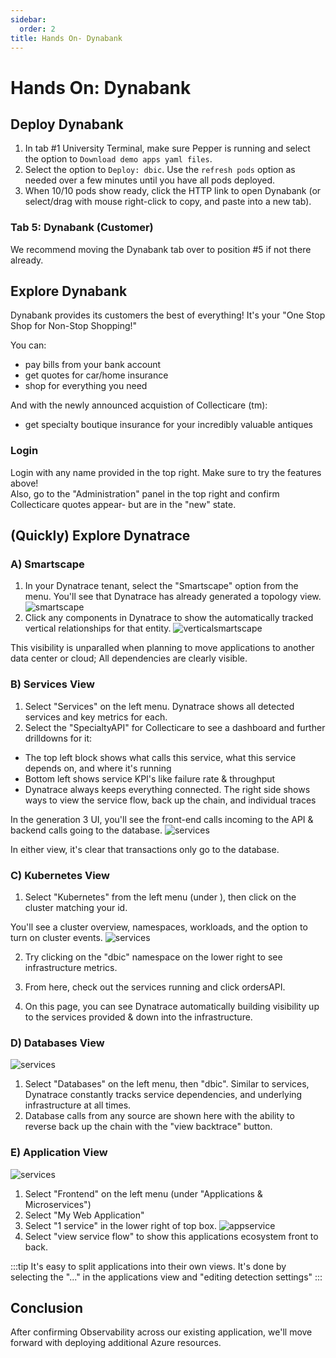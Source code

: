 ```yaml
---
sidebar:
  order: 2
title: Hands On- Dynabank
---
```


# Hands On: Dynabank

## Deploy Dynabank

1. In tab #1 University Terminal, make sure Pepper is running and select the option to `Download demo apps yaml files`.
1. Select the option to `Deploy: dbic`. Use the `refresh pods` option as needed over a few minutes until you have all pods deployed.
1. When 10/10 pods show ready, click the HTTP link to open Dynabank (or select/drag with mouse right-click to copy, and paste into a new tab).

### Tab 5: Dynabank (Customer)

We recommend moving the Dynabank tab over to position #5 if not there already.

## Explore Dynabank

Dynabank provides its customers the best of everything! It's your "One Stop Shop for Non-Stop Shopping!"

You can:

- pay bills from your bank account
- get quotes for car/home insurance
- shop for everything you need

And with the newly announced acquistion of Collecticare (tm):

- get specialty boutique insurance for your incredibly valuable antiques

### Login

Login with any name provided in the top right. Make sure to try the features above!  
Also, go to the "Administration" panel in the top right and confirm Collecticare quotes appear- but are in the "new" state.

## (Quickly) Explore Dynatrace

### A) Smartscape

1. In your Dynatrace tenant, select the "Smartscape" option from the menu. You'll see that Dynatrace has already generated a topology view.
   ![smartscape](/src/assets/img/explore1.jpg)
2. Click any components in Dynatrace to show the automatically tracked vertical relationships for that entity.
   ![verticalsmartscape](/src/assets/img/explore2.jpg)

This visibility is unparalled when planning to move applications to another data center or cloud; All dependencies are clearly visible.

### B) Services View

1. Select "Services" on the left menu. Dynatrace shows all detected services and key metrics for each.
1. Select the "SpecialtyAPI" for Collecticare to see a dashboard and further drilldowns for it:

- The top left block shows what calls this service, what this service depends on, and where it's running
- Bottom left shows service KPI's like failure rate & throughput
- Dynatrace always keeps everything connected. The right side shows ways to view the service flow, back up the chain, and individual traces

In the generation 3 UI, you'll see the front-end calls incoming to the API & backend calls going to the database.
![services](/src/assets/img/specialtytopology.png)

In either view, it's clear that transactions only go to the database.

### C) Kubernetes View

1. Select "Kubernetes" from the left menu (under ), then click on the cluster matching your id.

You'll see a cluster overview, namespaces, workloads, and the option to turn on cluster events.
![services](/src/assets/img/explore10.jpg)

2. Try clicking on the "dbic" namespace on the lower right to see infrastructure metrics.

3. From here, check out the services running and click ordersAPI.

4. On this page, you can see Dynatrace automatically building visibility up to the services provided & down into the infrastructure.

### D) Databases View

![services](/src/assets/img/explore4.jpg)

1. Select "Databases" on the left menu, then "dbic". Similar to services, Dynatrace constantly tracks service dependencies, and underlying infrastructure at all times.
2. Database calls from any source are shown here with the ability to reverse back up the chain with the "view backtrace" button.

### E) Application View

![services](/src/assets/img/explore6.jpg)

1. Select "Frontend" on the left menu (under "Applications & Microservices")
2. Select "My Web Application"
3. Select "1 service" in the lower right of top box.
   ![appservice](/src/assets/img/appservice.jpg)
4. Select "view service flow" to show this applications ecosystem front to back.

:::tip
It's easy to split applications into their own views. It's done by selecting the "..." in the applications view and "editing detection settings"
:::

## Conclusion

After confirming Observability across our existing application, we'll move forward with deploying additional Azure resources.
